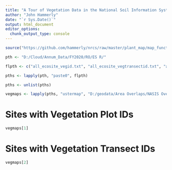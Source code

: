 ```yaml
---
title: "A Tour of Vegetation Data in the National Soil Information System"
author: "John Hammerly"
date: "`r Sys.Date()`"
output: html_document
editor_options: 
  chunk_output_type: console
---
```


```r
source("https://github.com/hammerly/nrcs/raw/master/plant_map/map_function.R")

pth <- "D:/Cloud/Annum_Data/FY2020/RO/ES R/"

flpth <- c("all_ecosite_vegid.txt", "all_ecosite_vegtransectid.txt", "all_ecosite_croptreesummary.txt", "all_ecosite_plotdisturbance.txt", "all_ecosite_plotgrazing.txt", "all_ecosite_plantinv.txt")

pths <- lapply(pth, "paste0", flpth)

pths <- unlist(pths)

vegmaps <- lapply(pths, "ustermap", "D:/geodata/Area Overlaps/NASIS Overlap Data/s_11au16/s_11au16.shp")
```

# Sites with Vegetation Plot IDs

```r
vegmaps[1]
```

# Sites with Vegetation Transect IDs

```r
vegmaps[2]
```